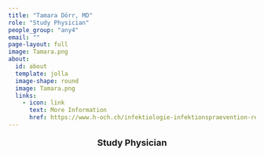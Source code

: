 ```yaml
---
title: "Tamara Dörr, MD"
role: "Study Physician"
people_group: "any4"
email: ""
page-layout: full
image: Tamara.png
about: 
  id: about
  template: jolla
  image-shape: round
  image: Tamara.png
  links:
    - icon: link
      text: More Information
      href: https://www.h-och.ch/infektiologie-infektionspraevention-reisemedizin/ 
---
```


<div style="text-align: center;">
  <p style="font-size: 18px; font-weight: bold;">Study Physician</p>
</div>
